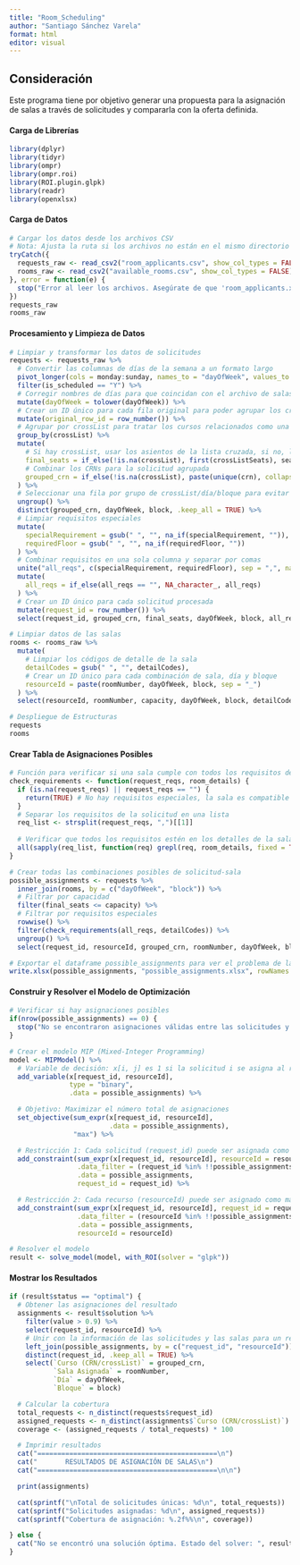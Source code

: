 ```yaml
---
title: "Room_Scheduling"
author: "Santiago Sánchez Varela"
format: html
editor: visual
---
```


## Consideración 

Este programa tiene por objetivo generar una propuesta para la asignación de salas a través de solicitudes y compararla con la oferta definida.

#### Carga de Librerías

```r
library(dplyr)
library(tidyr)
library(ompr)
library(ompr.roi)
library(ROI.plugin.glpk)
library(readr)
library(openxlsx)
```

#### Carga de Datos

```r
# Cargar los datos desde los archivos CSV
# Nota: Ajusta la ruta si los archivos no están en el mismo directorio que el script.
tryCatch({
  requests_raw <- read_csv2("room_applicants.csv", show_col_types = FALSE)
  rooms_raw <- read_csv2("available_rooms.csv", show_col_types = FALSE) # Usar read_csv2 por el delimitador ;
}, error = function(e) {
  stop("Error al leer los archivos. Asegúrate de que 'room_applicants.xlsx - Sheet1.csv' y 'available_rooms.csv' estén en el directorio correcto.")
})
requests_raw
rooms_raw
```

#### Procesamiento y Limpieza de Datos

```r
# Limpiar y transformar los datos de solicitudes
requests <- requests_raw %>%
  # Convertir las columnas de días de la semana a un formato largo
  pivot_longer(cols = monday:sunday, names_to = "dayOfWeek", values_to = "is_scheduled") %>%
  filter(is_scheduled == "Y") %>%
  # Corregir nombres de días para que coincidan con el archivo de salas
  mutate(dayOfWeek = tolower(dayOfWeek)) %>%
  # Crear un ID único para cada fila original para poder agrupar los crossList
  mutate(original_row_id = row_number()) %>%
  # Agrupar por crossList para tratar los cursos relacionados como una sola entidad
  group_by(crossList) %>%
  mutate(
    # Si hay crossList, usar los asientos de la lista cruzada, si no, los asientos normales
    final_seats = if_else(!is.na(crossList), first(crossListSeats), seats),
    # Combinar los CRNs para la solicitud agrupada
    grouped_crn = if_else(!is.na(crossList), paste(unique(crn), collapse = ", "), as.character(crn))
  ) %>%
  # Seleccionar una fila por grupo de crossList/día/bloque para evitar duplicados
  ungroup() %>%
  distinct(grouped_crn, dayOfWeek, block, .keep_all = TRUE) %>%
  # Limpiar requisitos especiales
  mutate(
    specialRequirement = gsub(" ", "", na_if(specialRequirement, "")),
    requiredFloor = gsub(" ", "", na_if(requiredFloor, ""))
  ) %>%
  # Combinar requisitos en una sola columna y separar por comas
  unite("all_reqs", c(specialRequirement, requiredFloor), sep = ",", na.rm = TRUE, remove = FALSE) %>%
  mutate(
    all_reqs = if_else(all_reqs == "", NA_character_, all_reqs)
  ) %>%
  # Crear un ID único para cada solicitud procesada
  mutate(request_id = row_number()) %>%
  select(request_id, grouped_crn, final_seats, dayOfWeek, block, all_reqs, title)

# Limpiar datos de las salas
rooms <- rooms_raw %>%
  mutate(
    # Limpiar los códigos de detalle de la sala
    detailCodes = gsub(" ", "", detailCodes),
    # Crear un ID único para cada combinación de sala, día y bloque
    resourceId = paste(roomNumber, dayOfWeek, block, sep = "_")
  ) %>%
  select(resourceId, roomNumber, capacity, dayOfWeek, block, detailCodes)

# Despliegue de Estructuras
requests
rooms


```

#### Crear Tabla de Asignaciones Posibles

```r
# Función para verificar si una sala cumple con todos los requisitos de una solicitud
check_requirements <- function(request_reqs, room_details) {
  if (is.na(request_reqs) || request_reqs == "") {
    return(TRUE) # No hay requisitos especiales, la sala es compatible
  }
  # Separar los requisitos de la solicitud en una lista
  req_list <- strsplit(request_reqs, ",")[[1]]
  
  # Verificar que todos los requisitos estén en los detalles de la sala
  all(sapply(req_list, function(req) grepl(req, room_details, fixed = TRUE)))
}

# Crear todas las combinaciones posibles de solicitud-sala
possible_assignments <- requests %>%
  inner_join(rooms, by = c("dayOfWeek", "block")) %>%
  # Filtrar por capacidad
  filter(final_seats <= capacity) %>%
  # Filtrar por requisitos especiales
  rowwise() %>%
  filter(check_requirements(all_reqs, detailCodes)) %>%
  ungroup() %>%
  select(request_id, resourceId, grouped_crn, roomNumber, dayOfWeek, block)

# Exportar el dataframe possible_assignments para ver el problema de la relación muchos a muchos que se está generando
write.xlsx(possible_assignments, "possible_assignments.xlsx", rowNames = FALSE)


```

#### Construir y Resolver el Modelo de Optimización

```r
# Verificar si hay asignaciones posibles
if(nrow(possible_assignments) == 0) {
  stop("No se encontraron asignaciones válidas entre las solicitudes y las salas disponibles. No se puede optimizar.")
}

# Crear el modelo MIP (Mixed-Integer Programming)
model <- MIPModel() %>%
  # Variable de decisión: x[i, j] es 1 si la solicitud i se asigna al recurso j
  add_variable(x[request_id, resourceId],
               type = "binary",
               .data = possible_assignments) %>%

  # Objetivo: Maximizar el número total de asignaciones
  set_objective(sum_expr(x[request_id, resourceId],
                         .data = possible_assignments),
                "max") %>%

  # Restricción 1: Cada solicitud (request_id) puede ser asignada como máximo a un recurso (sala/horario)
  add_constraint(sum_expr(x[request_id, resourceId], resourceId = resourceId) <= 1,
                 .data_filter = (request_id %in% !!possible_assignments$request_id),
                 .data = possible_assignments,
                 request_id = request_id) %>%

  # Restricción 2: Cada recurso (resourceId) puede ser asignado como máximo a una solicitud
  add_constraint(sum_expr(x[request_id, resourceId], request_id = request_id) <= 1,
                 .data_filter = (resourceId %in% !!possible_assignments$resourceId),
                 .data = possible_assignments,
                 resourceId = resourceId)

# Resolver el modelo
result <- solve_model(model, with_ROI(solver = "glpk"))


```

#### Mostrar los Resultados

```r
if (result$status == "optimal") {
  # Obtener las asignaciones del resultado
  assignments <- result$solution %>%
    filter(value > 0.9) %>%
    select(request_id, resourceId) %>%
    # Unir con la información de las solicitudes y las salas para un reporte claro
    left_join(possible_assignments, by = c("request_id", "resourceId")) %>%
    distinct(request_id, .keep_all = TRUE) %>%
    select(`Curso (CRN/crossList)` = grouped_crn,
           `Sala Asignada` = roomNumber,
           `Día` = dayOfWeek,
           `Bloque` = block)

  # Calcular la cobertura
  total_requests <- n_distinct(requests$request_id)
  assigned_requests <- n_distinct(assignments$`Curso (CRN/crossList)`)
  coverage <- (assigned_requests / total_requests) * 100

  # Imprimir resultados
  cat("=============================================\n")
  cat("       RESULTADOS DE ASIGNACIÓN DE SALAS\n")
  cat("=============================================\n\n")

  print(assignments)

  cat(sprintf("\nTotal de solicitudes únicas: %d\n", total_requests))
  cat(sprintf("Solicitudes asignadas: %d\n", assigned_requests))
  cat(sprintf("Cobertura de asignación: %.2f%%\n", coverage))

} else {
  cat("No se encontró una solución óptima. Estado del solver: ", result$status, "\n")
}
```
